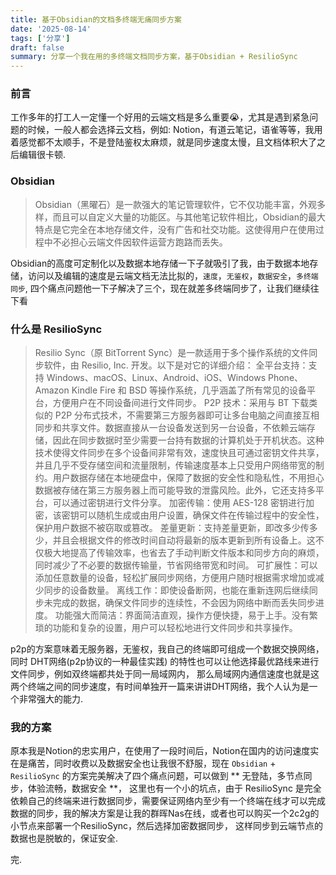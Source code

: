```yaml
---
title: 基于Obsidian的文档多终端无痛同步方案
date: '2025-08-14'
tags: ['分享']
draft: false
summary: 分享一个我在用的多终端文档同步方案，基于Obsidian + ResilioSync
---
```


### 前言
工作多年的打工人一定懂一个好用的云端文档是多么重要😭，尤其是遇到紧急问题的时候，一般人都会选择云文档，例如: Notion，有道云笔记，语雀等等，我用着感觉都不太顺手，不是登陆鉴权太麻烦，就是同步速度太慢，且文档体积大了之后编辑很卡顿.

### Obsidian

> Obsidian（黑曜石）是一款强大的笔记管理软件，它不仅功能丰富，外观多样，而且可以自定义大量的功能区。与其他笔记软件相比，Obsidian的最大特点是它完全在本地存储文件，没有广告和社交功能。这使得用户在使用过程中不必担心云端文件因软件运营方跑路而丢失。

Obsidian的高度可定制化以及数据本地存储一下子就吸引了我，由于数据本地存储，访问以及编辑的速度是云端文档无法比拟的，`速度`，`无鉴权`，`数据安全`，`多终端同步`, 四个痛点问题他一下子解决了三个，现在就差多终端同步了，让我们继续往下看


### 什么是 ResilioSync

> Resilio Sync（原 BitTorrent Sync）是一款适用于多个操作系统的文件同步软件，由 Resilio, Inc. 开发。以下是对它的详细介绍：
全平台支持：支持 Windows、macOS、Linux、Android、iOS、Windows Phone、Amazon Kindle Fire 和 BSD 等操作系统，几乎涵盖了所有常见的设备平台，方便用户在不同设备间进行文件同步。
P2P 技术：采用与 BT 下载类似的 P2P 分布式技术，不需要第三方服务器即可让多台电脑之间直接互相同步和共享文件。数据直接从一台设备发送到另一台设备，不依赖云端存储，因此在同步数据时至少需要一台持有数据的计算机处于开机状态。这种技术使得文件同步在多个设备间非常有效，速度快且可通过密钥文件共享，并且几乎不受存储空间和流量限制，传输速度基本上只受用户网络带宽的制约。用户数据存储在本地硬盘中，保障了数据的安全性和隐私性，不用担心数据被存储在第三方服务器上而可能导致的泄露风险。此外，它还支持多平台，可以通过密钥进行文件分享。
加密传输：使用 AES-128 密钥进行加密，该密钥可以随机生成或由用户设置，确保文件在传输过程中的安全性，保护用户数据不被窃取或篡改。
差量更新：支持差量更新，即改多少传多少，并且会根据文件的修改时间自动将最新的版本更新到所有设备上。这不仅极大地提高了传输效率，也省去了手动判断文件版本和同步方向的麻烦，同时减少了不必要的数据传输量，节省网络带宽和时间。
可扩展性：可以添加任意数量的设备，轻松扩展同步网络，方便用户随时根据需求增加或减少同步的设备数量。
离线工作：即使设备断网，也能在重新连网后继续同步未完成的数据，确保文件同步的连续性，不会因为网络中断而丢失同步进度。
功能强大而简洁：界面简洁直观，操作方便快捷，易于上手。没有繁琐的功能和复杂的设置，用户可以轻松地进行文件同步和共享操作。

p2p的方案意味着无服务器，无鉴权，我自己的终端即可组成一个数据交换网络，同时 DHT网络(p2p协议的一种最佳实践) 的特性也可以让他选择最优路线来进行文件同步，例如双终端都共处于同一局域网内，
那么局域网内通信速度也就是这两个终端之间的同步速度，有时间单独开一篇来讲讲DHT网络，我个人认为是一个非常强大的能力.


### 我的方案
原本我是Notion的忠实用户，在使用了一段时间后，Notion在国内的访问速度实在是痛苦，同时收费以及数据安全也让我很不舒服，现在 `Obsidian` + `ResilioSync` 的方案完美解决了四个痛点问题，可以做到 ** 无登陆，多节点同步，体验流畅，数据安全 **，
这里也有一个小的坑点，由于 ResilioSync 是完全依赖自己的终端来进行数据同步，需要保证网络内至少有一个终端在线才可以完成数据的同步，我的解决方案是让我的群晖Nas在线，或者也可以购买一个2c2g的小节点来部署一个ResilioSync，然后选择加密数据同步，
这样同步到云端节点的数据也是脱敏的，保证安全.

完.